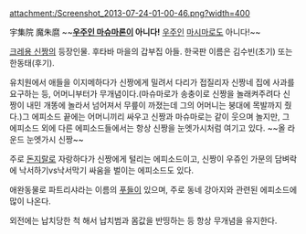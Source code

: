 attachment:/Screenshot_2013-07-24-01-00-46.png?width=400

宇集院 魔朱麿
~~'''[[우주인 마슈마론]]이 아니다!''' [[우주인]] [[마시마로]]도 아니다!~~

[[크레용 신짱]]의 등장인물. 후타바 마을의 갑부집 아들. 한국판 이름은 김수빈(초기) 또는 한동태(후기).

유치원에서 애들을 이지메하다가 신짱에게 밀려서 다리가 접질리자 신짱네 집에 사과를 요구하는 등, 어머니부터가 무개념이다.(마슈마로가 송충이로 신짱을 놀래켜주려다 신짱이 내민 개똥에 놀라서 넘어져서 무릎이 까졌는데 그의 어머니는 붕대에 목발까지 줬다.)그 에피소드 끝에는 어머니끼리 싸우고 신짱과 마슈마로는 같이 웃으며 놀지만, 그 에피소드 외에 다른 에피소드들에서는 항상 신짱을 눈엣가시처럼 여기고 있다. ~~올 라운드 눈엣가시 신짱~~

주로 [[돈지랄]]로 자랑하다가 신짱에게 털리는 에피소드이고, 신짱이 우쥬인 가문의 담벼락에 낙서하기vs낙서막기 싸움을 벌이는 에피소드도 있다.

애완동물로 파트리샤라는 이름의 [[푸들]]이 있으며, 주로 동네 강아지와 관련된 에피소드에 많이 나온다.

외전에는 납치당한 척 해서 납치범과 몸값을 반띵하는 등 항상 무개념을 유지한다.
